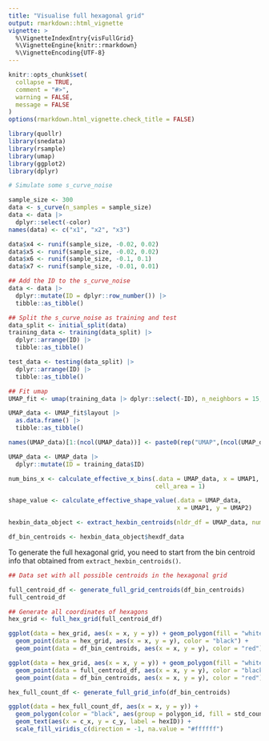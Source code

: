 ```yaml
---
title: "Visualise full hexagonal grid"
output: rmarkdown::html_vignette
vignette: >
  %\VignetteIndexEntry{visFullGrid}
  %\VignetteEngine{knitr::rmarkdown}
  %\VignetteEncoding{UTF-8}
---
```


```r
knitr::opts_chunk$set(
  collapse = TRUE,
  comment = "#>",
  warning = FALSE, 
  message = FALSE
)
options(rmarkdown.html_vignette.check_title = FALSE)
```

```r
library(quollr)
library(snedata)
library(rsample)
library(umap)
library(ggplot2)
library(dplyr)
```

```r
# Simulate some s_curve_noise

sample_size <- 300
data <- s_curve(n_samples = sample_size)
data <- data |>
  dplyr::select(-color)
names(data) <- c("x1", "x2", "x3")

data$x4 <- runif(sample_size, -0.02, 0.02)
data$x5 <- runif(sample_size, -0.02, 0.02)
data$x6 <- runif(sample_size, -0.1, 0.1)
data$x7 <- runif(sample_size, -0.01, 0.01)

## Add the ID to the s_curve_noise
data <- data |>
  dplyr::mutate(ID = dplyr::row_number()) |>
  tibble::as_tibble()

## Split the s_curve_noise as training and test
data_split <- initial_split(data)
training_data <- training(data_split) |>
  dplyr::arrange(ID) |>
  tibble::as_tibble()

test_data <- testing(data_split) |>
  dplyr::arrange(ID) |>
  tibble::as_tibble()

## Fit umap
UMAP_fit <- umap(training_data |> dplyr::select(-ID), n_neighbors = 15, n_components =  2)

UMAP_data <- UMAP_fit$layout |>
  as.data.frame() |>
  tibble::as_tibble()

names(UMAP_data)[1:(ncol(UMAP_data))] <- paste0(rep("UMAP",(ncol(UMAP_data))), 1:(ncol(UMAP_data)))

UMAP_data <- UMAP_data |>
  dplyr::mutate(ID = training_data$ID)

num_bins_x <- calculate_effective_x_bins(.data = UMAP_data, x = UMAP1,
                                         cell_area = 1)

shape_value <- calculate_effective_shape_value(.data = UMAP_data, 
                                               x = UMAP1, y = UMAP2)

hexbin_data_object <- extract_hexbin_centroids(nldr_df = UMAP_data, num_bins = num_bins_x, shape_val = shape_value)

df_bin_centroids <- hexbin_data_object$hexdf_data
```

To generate the full hexagonal grid, you need to start from the bin centroid info that obtained from `extract_hexbin_centroids()`.

```r

## Data set with all possible centroids in the hexagonal grid

full_centroid_df <- generate_full_grid_centroids(df_bin_centroids)
full_centroid_df 

## Generate all coordinates of hexagons
hex_grid <- full_hex_grid(full_centroid_df)

ggplot(data = hex_grid, aes(x = x, y = y)) + geom_polygon(fill = "white", color = "black", aes(group = id)) +
  geom_point(data = hex_grid, aes(x = x, y = y), color = "black") +
  geom_point(data = df_bin_centroids, aes(x = x, y = y), color = "red")

ggplot(data = hex_grid, aes(x = x, y = y)) + geom_polygon(fill = "white", color = "black", aes(group = id)) +
  geom_point(data = full_centroid_df, aes(x = x, y = y), color = "black") +
  geom_point(data = df_bin_centroids, aes(x = x, y = y), color = "red")

hex_full_count_df <- generate_full_grid_info(df_bin_centroids)

ggplot(data = hex_full_count_df, aes(x = x, y = y)) +
  geom_polygon(color = "black", aes(group = polygon_id, fill = std_counts)) +
  geom_text(aes(x = c_x, y = c_y, label = hexID)) +
  scale_fill_viridis_c(direction = -1, na.value = "#ffffff")


```
